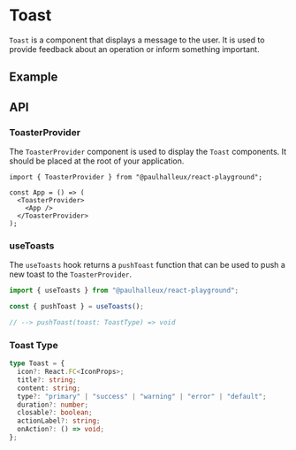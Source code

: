 
# Toast

`Toast` is a component that displays a message to the user. It is used to provide feedback about an operation or inform something important.

## Example

<Example name="Toast" />

## API

### ToasterProvider

The `ToasterProvider` component is used to display the `Toast` components. It should be placed at the root of your application.

```tsx
import { ToasterProvider } from "@paulhalleux/react-playground";

const App = () => (
  <ToasterProvider>
    <App />
  </ToasterProvider>
);
```

### useToasts

The `useToasts` hook returns a `pushToast` function that can be used to push a new toast to the `ToasterProvider`.

```ts
import { useToasts } from "@paulhalleux/react-playground";

const { pushToast } = useToasts();

// --> pushToast(toast: ToastType) => void
```

### Toast Type

```ts
type Toast = {
  icon?: React.FC<IconProps>;
  title?: string;
  content: string;
  type?: "primary" | "success" | "warning" | "error" | "default";
  duration?: number;
  closable?: boolean;
  actionLabel?: string;
  onAction?: () => void;
};
```